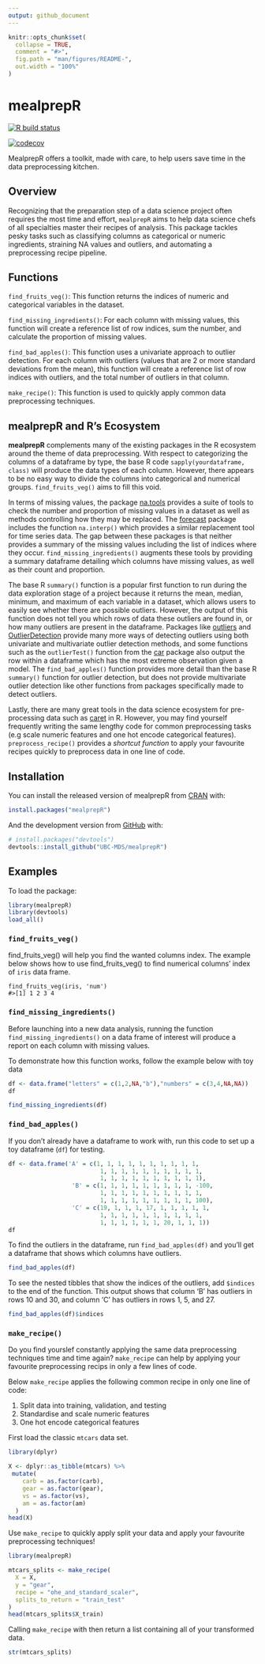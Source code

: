 ```yaml
---
output: github_document
---
```


<!-- README.md is generated from README.Rmd. Please edit that file -->

```r
knitr::opts_chunk$set(
  collapse = TRUE,
  comment = "#>",
  fig.path = "man/figures/README-",
  out.width = "100%"
)
```


# mealprepR

<!-- badges: start -->

[![R build status](https://github.com/UBC-MDS/mealprepR/workflows/R-CMD-check/badge.svg)](https://github.com/UBC-MDS/mealprepR/actions) 

[![codecov](https://codecov.io/gh/UBC-MDS/mealprepR/branch/master/graph/badge.svg)](https://codecov.io/gh/UBC-MDS/mealprepR)


<!-- badges: end -->

MealprepR offers a toolkit, made with care, to help users save time in the data preprocessing kitchen.

## Overview

Recognizing that the preparation step of a data science project often requires the most time and effort, `mealprepR` aims to help data science chefs of all specialties master their recipes of analysis. This package tackles pesky tasks such as classifying columns as categorical or numeric ingredients, straining NA values and outliers, and automating a preprocessing recipe pipeline.

## Functions

`find_fruits_veg()`: This function returns the indices of numeric and categorical variables in the dataset.

`find_missing_ingredients()`: For each column with missing values, this function will create a reference list of row indices, sum the number, and calculate the proportion of missing values.

`find_bad_apples()`: This function uses a univariate approach to outlier detection. For each column with outliers (values that are 2 or more standard deviations from the mean), this function will create a reference list of row indices with outliers, and the total number of outliers in that column.

`make_recipe()`: This function is used to quickly apply common data preprocessing techniques.

## mealprepR and R's Ecosystem

**mealprepR** complements many of the existing packages in the R ecosystem around the theme of data preprocessing. With respect to categorizing the columns of a dataframe by type, the base R code `sapply(yourdataframe, class)` will produce the data types of each column. However, there appears to be no easy way to divide the columns into categorical and numerical groups. `find_fruits_veg()` aims to fill this void.  

In terms of missing values, the package [na.tools](https://cran.r-project.org/web/packages/na.tools/na.tools.pdf) provides a suite of tools to check the number and proportion of missing values in a dataset as well as methods controlling how they may be replaced. The [forecast](https://cloud.r-project.org/web/packages/forecast/forecast.pdf) package includes the function `na.interp()` which provides a similar replacement tool for time series data. The gap between these packages is that neither provides a summary of the missing values including the list of indices where they occur. `find_missing_ingredients()` augments these tools by providing a summary dataframe detailing which columns have missing values, as well as their count and proportion.

The base R `summary()` function is a popular first function to run during the data exploration stage of a project because it returns the mean, median, minimum, and maximum of each variable in a dataset, which allows users to easily see whether there are possible outliers. However, the output of this function does not tell you which rows of data these outliers are found in, or how many outliers are present in the dataframe. Packages like [outliers](https://cran.r-project.org/web/packages/outliers/outliers.pdf) and [OutlierDetection](https://cran.r-project.org/web/packages/OutlierDetection/OutlierDetection.pdf) provide many more ways of detecting outliers using both univariate and multivariate outlier detection methods, and some functions such as the `outlierTest()` function from the [car](https://cran.r-project.org/web/packages/car/car.pdf) package also output the row within a dataframe which has the most extreme observation given a model. The `find_bad_apples()` function provides more detail than the base R `summary()` function for outlier detection, but does not provide multivariate outlier detection like other functions from packages specifically made to detect outliers.

Lastly, there are many great tools in the data science ecosystem for pre-processing data such as [caret](https://cran.r-project.org/web/packages/caret/caret.pdf) in R. However, you may find yourself frequently writing the same lengthy code for common preprocessing tasks (e.g scale numeric features and one hot encode categorical features). `preprocess_recipe()` provides a _shortcut function_ to apply your favourite recipes quickly to preprocess data in one line of code.


## Installation

You can install the released version of mealprepR from
[CRAN](https://CRAN.R-project.org) with:

``` r
install.packages("mealprepR")
```

And the development version from [GitHub](https://github.com/) with:

``` r
# install.packages("devtools")
devtools::install_github("UBC-MDS/mealprepR")
```

## Examples

To load the package:
```r
library(mealprepR)
library(devtools)
load_all()
```

### `find_fruits_veg()`

find_fruits_veg() will help you find the wanted columns index.
The example below shows how to use find_fruits_veg() to find numerical 
columns' index of `iris` data frame.

```
find_fruits_veg(iris, 'num')
#>[1] 1 2 3 4
```

### `find_missing_ingredients()`

Before launching into a new data analysis, running the function `find_missing_ingredients()` on a data frame of interest will produce a report on each column with missing values.

To demonstrate how this function works, follow the example below with toy data

```r
df <- data.frame("letters" = c(1,2,NA,"b"),"numbers" = c(3,4,NA,NA))
df

```

```r

find_missing_ingredients(df)


```




### `find_bad_apples()`

If you don't already have a dataframe to work with, run this code to set up a toy dataframe (`df`) for testing.
```r
df <- data.frame('A' = c(1, 1, 1, 1, 1, 1, 1, 1, 1, 1,
                          1, 1, 1, 1, 1, 1, 1, 1, 1, 1,
                          1, 1, 1, 1, 1, 1, 1, 1, 1, 1),
                  'B' = c(1, 1, 1, 1, 1, 1, 1, 1, 1, -100,
                          1, 1, 1, 1, 1, 1, 1, 1, 1, 1,
                          1, 1, 1, 1, 1, 1, 1, 1, 1, 100),
                  'C' = c(19, 1, 1, 1, 17, 1, 1, 1, 1, 1,
                          1, 1, 1, 1, 1, 1, 1, 1, 1, 1,
                          1, 1, 1, 1, 1, 1, 20, 1, 1, 1))
df
```

To find the outliers in the dataframe, run `find_bad_apples(df)` and you'll get a dataframe that shows which columns have outliers.
```r
find_bad_apples(df)
```


To see the nested tibbles that show the indices of the outliers, add `$indices` to the end of the function. This output shows that column 'B' has outliers in rows 10 and 30, and column 'C' has outliers in rows 1, 5, and 27.
```r
find_bad_apples(df)$indices
```

### `make_recipe()`

Do you find yourslef constantly applying the same data preprocessing techniques time and time again? `make_recipe` can help by applying your favourite preprocessing recips in only a few lines of code.

Below `make_recipe` applies the following common recipe in only one line of code:

1. Split data into training, validation, and testing
2. Standardise and scale numeric features
3. One hot encode categorical features

First load the classic `mtcars` data set.

```r
library(dplyr)

X <- dplyr::as_tibble(mtcars) %>%
 mutate(
    carb = as.factor(carb),
    gear = as.factor(gear),
    vs = as.factor(vs),
    am = as.factor(am)
  )
head(X)
```

Use `make_recipe` to quickly apply split your data and apply your favourite preprocessing techniques!

```r
library(mealprepR)

mtcars_splits <- make_recipe(
  X = X, 
  y = "gear", 
  recipe = "ohe_and_standard_scaler", 
  splits_to_return = "train_test"
)
head(mtcars_splits$X_train)
```

Calling `make_recipe` with then return a list containing all of your transformed data.

```r
str(mtcars_splits)
```




